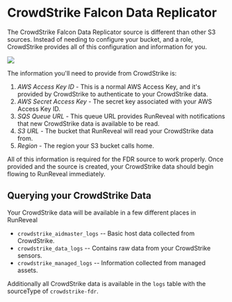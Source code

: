 # CrowdStrike Falcon Data Replicator
The CrowdStrike Falcon Data Replicator source is different than other S3 sources.
Instead of needing to configure your bucket, and a role, CrowdStrike provides all
of this configuration and information for you.

<img src="/crowdstrike-fdr-1.png"/>

The information you'll need to provide from CrowdStrike is:
1. *AWS Access Key ID* - This is a normal AWS Access Key, and it's provided by CrowdStrike
   to authenticate to your CrowdStrike data.
2. *AWS Secret Access Key* - The secret key associated with your AWS Access Key ID.
3. *SQS Queue URL* - This queue URL provides RunReveal with notifications that new
   CrowdStrike data is available to be read.
4. *S3 URL* - The bucket that RunReveal will read your CrowdStrike data from.
5. *Region* - The region your S3 bucket calls home.

All of this information is required for the FDR source to work properly. Once provided
and the source is created, your CrowdStrike data should begin flowing to RunReveal
immediately.

## Querying your CrowdStrike Data
Your CrowdStrike data will be available in a few different places in RunReveal
 - `crowdstrike_aidmaster_logs` -- Basic host data collected from CrowdStrike.
 - `crowdstrike_data_logs` -- Contains raw data from your CrowdStrike sensors.
 - `crowdstrike_managed_logs` -- Information collected from managed assets.

 Additionally all CrowdStrike data is available in the `logs` table with
 the sourceType of `crowdstrike-fdr`.